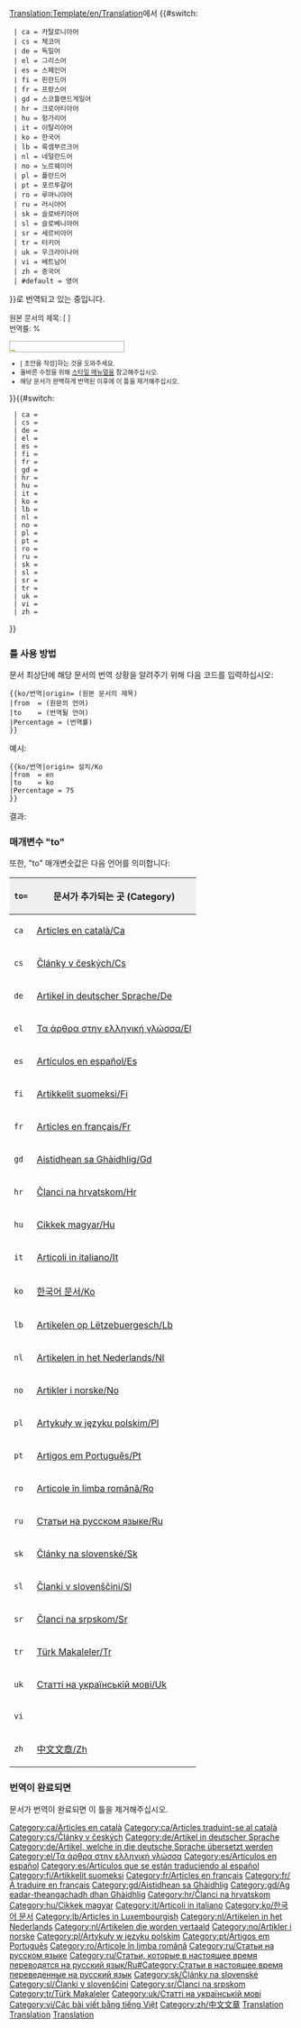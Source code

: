 <noinclude>[[Translation:Template/en/Translation]]</noinclude>{{en/Ambox| type  = style
| image = Translation.png
| text  = <strong>이 문서는 {{#switch:{{{from|}}}
  | ca = 카탈로니아어
  | cs = 체코어
  | de = 독일어
  | el = 그리스어
  | es = 스페인어
  | fi = 핀란드어
  | fr = 프랑스어
  | gd = 스코틀랜드게일어
  | hr = 크로아티아어
  | hu = 헝가리어
  | it = 이탈리아어
  | ko = 한국어
  | lb = 룩셈부르크어
  | nl = 네덜란드어
  | no = 노르웨이어
  | pl = 폴란드어
  | pt = 포르투갈어
  | ro = 루마니아어
  | ru = 러시아어
  | sk = 슬로바키아어
  | sl = 슬로베니아어
  | sr = 세르비아어
  | tr = 터키어
  | uk = 우크라이나어
  | vi = 베트남어
  | zh = 중국어
  | #default = 영어
}}에서 {{#switch:{{{to|}}}
  | ca = 카탈로니아어
  | cs = 체코어
  | de = 독일어
  | el = 그리스어
  | es = 스페인어
  | fi = 핀란드어
  | fr = 프랑스어
  | gd = 스코틀랜드게일어
  | hr = 크로아티아어
  | hu = 헝가리어
  | it = 이탈리아어
  | ko = 한국어
  | lb = 룩셈부르크어
  | nl = 네덜란드어
  | no = 노르웨이어
  | pl = 폴란드어
  | pt = 포르투갈어
  | ro = 루마니아어
  | ru = 러시아어
  | sk = 슬로바키아어
  | sl = 슬로베니아어
  | sr = 세르비아어
  | tr = 터키어
  | uk = 우크라이나어
  | vi = 베트남어
  | zh = 중국어
  | #default = 영어
}}로 번역되고 있는 중입니다.</strong>
<div style="font-size: 90%">
원본 문서의 제목: <includeonly>[{{SERVER}}{{localurl:{{NAMESPACE}}:{{{origin}}}|action=view}} {{{origin}}}]</includeonly><noinclude>{{{origin}}}</noinclude><br/>번역률: {{{Percentage|0}}}%</div>
<div style="width:200px; text-align:Left; border:1px solid #aaa; padding:1px; overflow:hidden;"><span style="width:{{#expr: ({{{Percentage|0}}}/100) * 100}}%; height:2px; background:#7fff00; float:left;">&nbsp;</span><span style="width:{{#expr: 100 - ({{{Percentage|0}}}/100) * 100}}%; height:2px; background:#ff7f50; float:left;">&nbsp;</span></div><div style="font-size: 80%">
*[{{SERVER}}{{localurl:{{NAMESPACE}}:{{PAGENAME}}|action=edit}} 초안을 작성]하는 것을 도와주세요.
*올바른 수정을 위해 [[Main/ko/스타일 매뉴얼|스타일 매뉴얼]]을 참고해주십시오.
*해당 문서가 완벽하게 번역된 이후에 이 틀을 제거해주십시오.</div>
}}<includeonly>{{#switch:{{{to|}}}
  | ca = [[Category:ca/Articles en català]][[Category:ca/Articles traduint-se al català]]
  | cs = [[Category:cs/Články v českých]]
  | de = [[Category:de/Artikel in deutscher Sprache]][[Category:de/Artikel, welche in die deutsche Sprache übersetzt werden]]
  | el = [[Category:el/Τα άρθρα στην ελληνική γλώσσα]]
  | es = [[Category:es/Artículos en español]][[Category:es/Artículos que se están traduciendo al español]]
  | fi = [[Category:fi/Artikkelit suomeksi]]
  | fr = [[Category:fr/Articles en français]][[Category:fr/À traduire en français]]
  | gd = [[Category:gd/Aistidhean sa Ghàidhlig]][[Category:gd/Ag eadar-theangachadh dhan Ghàidhlig]]
  | hr = [[Category:hr/Članci na hrvatskom]]
  | hu = [[Category:hu/Cikkek magyar]]
  | it = [[Category:it/Articoli in italiano]]
  | ko = [[Category:ko/한국어 문서]]
  | lb = [[Category:lb/Articles in Luxembourgish]]
  | nl = [[Category:nl/Artikelen in het Nederlands]][[Category:nl/Artikelen die worden vertaald]]
  | no = [[Category:no/Artikler i norske]]
  | pl = [[Category:pl/Artykuły w języku polskim]]
  | pt = [[Category:pt/Artigos em Português]]
  | ro = [[Category:ro/Articole în limba română]]
  | ru = [[Category:ru/Статьи на русском языке]][[Category:ru/Статьи, которые в настоящее время переводятся на русский язык/Ru#Category:Статьи в настоящее время переведенные на русский язык]]
  | sk = [[Category:sk/Články na slovenské]]
  | sl = [[Category:sl/Članki v slovenščini]]
  | sr = [[Category:sr/Članci na srpskom]]
  | tr = [[Category:tr/Türk Makaleler]]
  | uk = [[Category:uk/Статті на українській мові]]
  | vi = [[Category:vi/Các bài viết bằng tiếng Việt]]
  | zh = [[Category:zh/中文文章]]
}}</includeonly><noinclude>

=== 틀 사용 방법 ===
문서 최상단에 해당 문서의 번역 상황을 알려주기 위해 다음 코드를 입력하십시오:
<pre>
{{ko/번역|origin= (원본 문서의 제목)
|from  = (원문의 언어)
|to    = (번역될 언어)
|Percentage = (번역률)
}}
</pre>

예시:
<pre>
{{ko/번역|origin= 설치/Ko
|from  = en
|to    = ko
|Percentage = 75
}}
</pre>
결과:
{{ko/번역|origin= 설치/Ko
|from  = en
|to    = ko
|Percentage = 75
}}

===매개변수 "to"===
또한, "to" 매개변숫값은 다음 언어를 의미합니다:

{|border="2" width="auto" cellspacing="4" cellpadding="3" rules="all" style="margin:1em 1em 1em 0; border:solid 1px #AAAAAA;"
!width='46' style="background:#efefef;"|<code>to=</code>
!colspan="2" style="background:#efefef;"|문서가 추가되는 곳 (Category)
|-
|<code>ca</code>|| [[Category/ca/Articles en català|Articles en català/Ca]] || [[Category/ca/Articles traduint-se al català|Articles traduint-se al català/Ca]]
|-
|<code>cs</code>|| [[Category/cs/Články v českých|Články v českých/Cs]] ||
|-
|<code>de</code>|| [[Category/de/Artikel in deutscher Sprache|Artikel in deutscher Sprache/De]] || [[Category/de/Artikel, welche in die deutsche Sprache übersetzt werden|Artikel, welche in die deutsche Sprache übersetzt werden/De]]
|-
|<code>el</code>|| [[Category/el/Τα άρθρα στην ελληνική γλώσσα|Τα άρθρα στην ελληνική γλώσσα/El]] ||
|-
|<code>es</code>|| [[Category/es/Artículos en español|Artículos en español/Es]] || [[Category/es/Artículos que se están traduciendo al español|Artículos que se están traduciendo al español/Es]]
|-
|<code>fi</code>|| [[Category/fi/Artikkelit suomeksi|Artikkelit suomeksi/Fi]] ||
|-
|<code>fr</code>|| [[Category/fr/Articles en français|Articles en français/Fr]] || [[Category/fr/À traduire en français|À traduire en français/Fr]]
|-
|<code>gd</code>|| [[Category/gd/Aistidhean sa Ghàidhlig|Aistidhean sa Ghàidhlig/Gd]] || [[Category/gd/Ag eadar-theangachadh dhan Ghàidhlig|Ag eadar-theangachadh dhan Ghàidhlig/Gd]]
|-
|<code>hr</code>|| [[Category/hr/Članci na hrvatskom|Članci na hrvatskom/Hr]] ||
|-
|<code>hu</code>|| [[Category/hu/Cikkek magyar|Cikkek magyar/Hu]] || [[Category/hu/Fordításban|Fordításban/Hu]]
|-
|<code>it</code>|| [[Category/it/Articoli in italiano|Articoli in italiano/It]] || [[Category/it/Articoli in fase di traduzione|Articoli in fase di traduzione/It]]
|-
|<code>ko</code>|| [[Category/ko/한국어 문서|한국어 문서/Ko]] || [[Category/ko/한국어로 번역 중인 문서|한국어 번역중인 문서/Ko]]
|-
|<code>lb</code>|| [[Category/lb/Artikelen op Lëtzebuergesch|Artikelen op Lëtzebuergesch/Lb]] ||
|-
|<code>nl</code>|| [[Category/nl/Artikelen in het Nederlands|Artikelen in het Nederlands/Nl]] || [[Category/nl/Artikelen die worden vertaald|:Category:Artikelen die worden vertaald/Nl]]
|-
|<code>no</code>|| [[Category/no/Artikler i norske|Artikler i norske/No]] ||
|-
|<code>pl</code>|| [[Category/pl/Artykuły w języku polskim|Artykuły w języku polskim/Pl]] ||
|-
|<code>pt</code>|| [[Category/pt/Artigos em Português|Artigos em Português/Pt]] ||
|-
|<code>ro</code>|| [[Category/ro/Articole în limba română|Articole în limba română/Ro]] ||
|-
|<code>ru</code>|| [[Category/ru/Статьи на русском языке|Статьи на русском языке/Ru]] || [[Category/ru/Статьи, которые в настоящее время переводятся на русский язык/Ru#Category:Статьи в настоящее время переведенные на русский язык|Статьи в настоящее время переведенные на русский язык/Ru]]
|-
|<code>sk</code>|| [[Category/sk/Články na slovenské|Články na slovenské/Sk]] ||
|-
|<code>sl</code>|| [[Category/sl/Članki v slovenščini|Članki v slovenščini/Sl]] ||
|-
|<code>sr</code>|| [[Category/sr/Članci na srpskom|Članci na srpskom/Sr]] ||
|-
|<code>tr</code>|| [[Category/tr/Türk Makaleler|Türk Makaleler/Tr]] ||
|-
|<code>uk</code>|| [[Category/uk/Статті на українській мові|Статті на українській мові/Uk]] ||
|-
|<code>vi</code>||  ||
|-
|<code>zh</code>|| [[Category/zh/中文文章|中文文章/Zh]] ||
|}

=== 번역이 완료되면 ===
문서가 번역이 완료되면 이 틀을 제거해주십시오.
[[Category:en/Templates|Translation]][[Category:en/Translation|Translation]][[Category:en/Message boxes|Translation]]</noinclude>